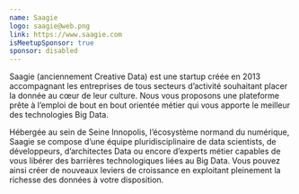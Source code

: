 ```yaml
---
name: Saagie
logo: saagie@web.png
link: https://www.saagie.com
isMeetupSponsor: true
sponsor: disabled
---
```


Saagie (anciennement Creative Data) est une startup créée en 2013 accompagnant
les entreprises de tous secteurs d’activité souhaitant placer la donnée au cœur
de leur culture. Nous vous proposons une plateforme prête à l’emploi de bout en
bout orientée métier qui vous apporte le meilleur des technologies Big Data.

Hébergée au sein de Seine Innopolis, l’écosystème normand du numérique, Saagie
se compose d’une équipe pluridisciplinaire de data scientists, de développeurs,
d’architectes Data ou encore d’experts métier capables de vous libérer des
barrières technologiques liées au Big Data. Vous pouvez ainsi créer de nouveaux
leviers de croissance en exploitant pleinement la richesse des données à votre
disposition.
